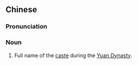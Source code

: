 ==Chinese==
{{zh-forms|type=22|gloss=assorted categories; various kinds}}
{{wikipedia|lang=zh}}

===Pronunciation===
{{zh-pron
|m=gèsè míngmù
|cat=n
}}

===Noun===
{{zh-noun}}

# Full name of the {{w|Semu}} [[caste]] during the [[Yuan Dynasty]].